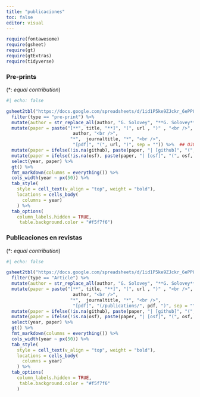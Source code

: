 ```yaml
---
title: "publicaciones"
toc: false
editor: visual
---
```



```r
require(fontawesome)
require(gsheet)
require(gt)
require(gtExtras)
require(tidyverse)
```


### Pre-prints
(\*: *equal contribution*)

```r
#| echo: false

gsheet2tbl("https://docs.google.com/spreadsheets/d/1id1P5ke9ZJckr_6ePP84FOLeQPoHb57eitX7yaZ_l8A/edit#gid=1000751275") %>% 
  filter(type == "pre-print") %>% 
  mutate(author = str_replace_all(author, "G. Solovey", "**G. Solovey**")) %>% 
  mutate(paper = paste("[**", title, "**]", "(", url , ")" , "<br />",
                         author, "<br />", 
                        "*",  journaltitle, "*", "<br />",
                         "[pdf]", "(", url, ")", sep = "")) %>%  ## OJO ACA PUSE URL
  mutate(paper = ifelse(!is.na(github), paste(paper, "| [github]", "(", github, ")", sep = ""), paper)) %>% 
  mutate(paper = ifelse(!is.na(osf), paste(paper, "| [osf]", "(", osf, ")", sep = ""), paper)) %>% 
  select(year, paper) %>% 
  gt() %>% 
  fmt_markdown(columns = everything()) %>% 
  cols_width(year ~ px(50)) %>% 
  tab_style(
    style = cell_text(v_align = "top", weight = "bold"),
    locations = cells_body(
      columns = year)
    ) %>% 
  tab_options(
    column_labels.hidden = TRUE,
     table.background.color = "#f5f7f6") 

```
### Publicaciones en revistas
(\*: *equal contribution*)

```r
#| echo: false

gsheet2tbl("https://docs.google.com/spreadsheets/d/1id1P5ke9ZJckr_6ePP84FOLeQPoHb57eitX7yaZ_l8A/edit#gid=1000751275") %>% 
  filter(type == "Article") %>% 
  mutate(author = str_replace_all(author, "G. Solovey", "**G. Solovey**")) %>% 
  mutate(paper = paste("[**", title, "**]", "(", url , ")" , "<br />",
                         author, "<br />", 
                        "*",  journaltitle, "*", "<br />", 
                         "[pdf]", "(/publications/", pdf, ")", sep = "")) %>% 
  mutate(paper = ifelse(!is.na(github), paste(paper, "| [github]", "(", github, ")", sep = ""), paper)) %>% 
  mutate(paper = ifelse(!is.na(osf), paste(paper, "| [osf]", "(", osf, ")", sep = ""), paper)) %>% 
  select(year, paper) %>% 
  gt() %>% 
  fmt_markdown(columns = everything()) %>% 
  cols_width(year ~ px(50)) %>% 
  tab_style(
    style = cell_text(v_align = "top", weight = "bold"),
    locations = cells_body(
      columns = year)
    ) %>% 
  tab_options(
    column_labels.hidden = TRUE,
     table.background.color = "#f5f7f6"
    ) 

```


